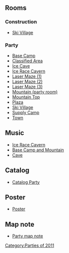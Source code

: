 
==Rooms==
===Construction===
*[[Media:TheGreatSnowRaceConstVillage.swf|Ski Village]]
===Party===
*[[Media:TheGreatSnowRaceParty3.swf|Base Camp]]
*[[Media:TheGreatSnowRaceParty10.swf|Classified Area]]
*[[Media:TheGreatSnowRaceParty6.swf|Ice Cave]]
*[[Media:TheGreatSnowRaceParty2.swf|Ice Race Cavern]]
*[[Media:TheGreatSnowRaceParty7.swf|Laser Maze (1)]]
*[[Media:TheGreatSnowRaceParty8.swf|Laser Maze (2)]]
*[[Media:TheGreatSnowRaceParty9.swf|Laser Maze (3)]]
*[[Media:TheGreatSnowRaceParty4.swf|Mountain (party room)]]
*[[Media:TheGreatSnowRaceParty5.swf|Mountain Top]]
*[[Media:TheGreatSnowRacePlaza.swf|Plaza]]
*[[Media:TheGreatSnowRaceVillage.swf|Ski Village]]
*[[Media:TheGreatSnowRaceParty1.swf|Supply Camp]]
*[[Media:RoomsTown-GreatSnowRace.swf|Town]]

==Music==
*[[Media:Music294.swf|Ice Race Cavern]]
*[[Media:Music295.swf|Base Camp and Mountain]]
*[[Media:Music256.swf|Cave]]

==Catalog==
*[[Media:TheGreatSnowRaceCatalogParty.swf|Catalog Party]]

==Poster==
*[[Media:TheGreatSnowRacePoster.swf|Poster]]

==Map note==
*[[Media:TheGreatSnowRaceParty map note.swf|Party map note]]
{{Parties}}

[[Category:Parties of 2011]]